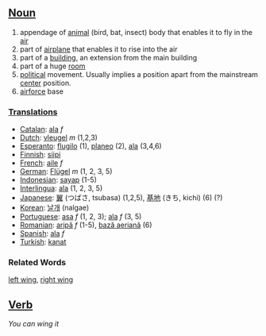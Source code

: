 ==[[Noun]]==
#appendage of [[animal]] (bird, bat, insect) body that enables it to fly in the [[air]]
#part of [[airplane]] that enables it to rise into the air
#part of a [[building]], an extension from the main building
#part of a huge [[room]]
#[[political]] movement. Usually implies a position apart from the mainstream [[center]] position.
#[[airforce]] base

===[[Translation]]s===
*[[Catalan]]: [[ala]] ''f''
*[[Dutch]]: [[vleugel]] ''m'' (1,2,3)
*[[Esperanto]]: [[flugilo]] (1), [[planeo]] (2), [[ala]] (3,4,6)
*[[Finnish]]: [[siipi]]
*[[French]]: [[aile]] ''f''
*[[German]]: [[Flügel]] ''m'' (1, 2, 3, 5)
*[[Indonesian]]: [[sayap]] (1-5)
*[[Interlingua]]: [[ala]] (1, 2, 3, 5)
*[[Japanese]]: [[翼]] (つばさ, tsubasa) (1,2,5), [[基地]] (きち, kichi) (6) (?)
*[[Korean]]: [[날개]] (nalgae)
*[[Portuguese]]: [[asa]] ''f'' (1, 2, 3); [[ala]] ''f'' (3, 5)
*[[Romanian]]: [[aripă]] ''f'' (1-5), [[bază aeriană]] (6)
*[[Spanish]]: [[ala]] ''f''
*[[Turkish]]: [[kanat]]

=== Related Words ===
[[left wing]], [[right wing]]

==[[Verb]]==

''You can wing it''